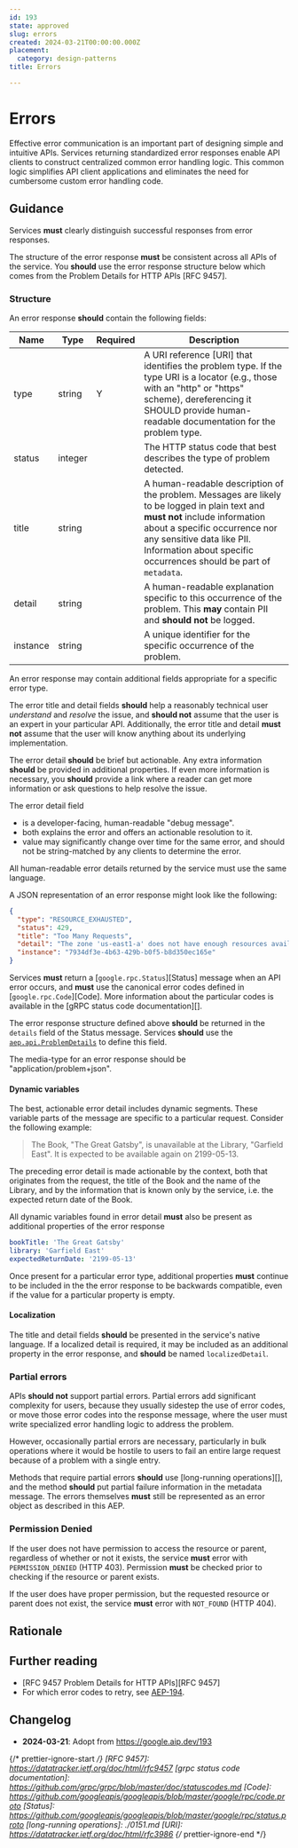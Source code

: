```yaml
---
id: 193
state: approved
slug: errors
created: 2024-03-21T00:00:00.000Z
placement:
  category: design-patterns
title: Errors

--- 
```


# Errors

Effective error communication is an important part of designing simple and
intuitive APIs. Services returning standardized error responses enable API
clients to construct centralized common error handling logic. This common logic
simplifies API client applications and eliminates the need for cumbersome
custom error handling code.

## Guidance

Services **must** clearly distinguish successful responses from error
responses.

The structure of the error response **must** be consistent across all APIs of
the service. You **should** use the error response structure below which comes
from the Problem Details for HTTP APIs [RFC 9457].

### Structure

An error response **should** contain the following fields:

| Name     | Type    | Required | Description                                                                                                                                                                                                                                                        |
| -------- | ------- | -------- | ------------------------------------------------------------------------------------------------------------------------------------------------------------------------------------------------------------------------------------------------------------------ |
| type     | string  | Y        | A URI reference [URI] that identifies the problem type. If the type URI is a locator (e.g., those with an "http" or "https" scheme), dereferencing it SHOULD provide human-readable documentation for the problem type.                                            |
| status   | integer |          | The HTTP status code that best describes the type of problem detected.                                                                                                                                                                                             |
| title    | string  |          | A human-readable description of the problem. Messages are likely to be logged in plain text and **must not** include information about a specific occurrence nor any sensitive data like PII. Information about specific occurrences should be part of `metadata`. |
| detail   | string  |          | A human-readable explanation specific to this occurrence of the problem. This **may** contain PII and **should not** be logged.                                                                                                                                    |
| instance | string  |          | A unique identifier for the specific occurrence of the problem.                                                                                                                                                                                                    |

An error response may contain additional fields appropriate for a specific
error type.

The error title and detail fields **should** help a reasonably technical user
_understand_ and _resolve_ the issue, and **should not** assume that the user
is an expert in your particular API. Additionally, the error title and detail
**must not** assume that the user will know anything about its underlying
implementation.

The error detail **should** be brief but actionable. Any extra information
**should** be provided in additional properties. If even more information is
necessary, you **should** provide a link where a reader can get more
information or ask questions to help resolve the issue.

The error detail field

- is a developer-facing, human-readable "debug message".
- both explains the error and offers an actionable resolution to it.
- value may significantly change over time for the same error, and should not
  be string-matched by any clients to determine the error.

All human-readable error details returned by the service must use the same
language.

A JSON representation of an error response might look like the following:

<a name="sample"></a>

```json
{
  "type": "RESOURCE_EXHAUSTED",
  "status": 429,
  "title": "Too Many Requests",
  "detail": "The zone 'us-east1-a' does not have enough resources available to fulfill the request. Try a different zone, or try again later.",
  "instance": "7934df3e-4b63-429b-b0f5-b8d350ec165e"
}
```


<Tabs>
  <TabItem label="Protocol Buffers">
  
  
  Services **must** return a [`google.rpc.Status`][Status] message when an API
  error occurs, and **must** use the canonical error codes defined in
  [`google.rpc.Code`][Code]. More information about the particular codes is
  available in the [gRPC status code documentation][].
  
  The error response structure defined above **should** be returned in the
  `details` field of the Status message. Services **should** use the
  [`aep.api.ProblemDetails`](https://buf.build/aep/api/docs/main:aep.api#aep.api.ProblemDetails)
  to define this field.
  
  
  </TabItem>
  <TabItem label="OpenAPI 3.0">
  
  
  The media-type for an error response should be "application/problem+json".
  
  
  </TabItem>
</Tabs>
    

#### Dynamic variables

The best, actionable error detail includes dynamic segments. These variable
parts of the message are specific to a particular request. Consider the
following example:

> The Book, "The Great Gatsby", is unavailable at the Library, "Garfield East".
> It is expected to be available again on 2199-05-13.

The preceding error detail is made actionable by the context, both that
originates from the request, the title of the Book and the name of the Library,
and by the information that is known only by the service, i.e. the expected
return date of the Book.

All dynamic variables found in error detail **must** also be present as
additional properties of the error response

```yaml
bookTitle: 'The Great Gatsby'
library: 'Garfield East'
expectedReturnDate: '2199-05-13'
```

Once present for a particular error type, additional properties **must**
continue to be included in the the error response to be backwards compatible,
even if the value for a particular property is empty.

#### Localization

The title and detail fields **should** be presented in the service's native
language. If a localized detail is required, it may be included as an
additional property in the error response, and **should** be named
`localizedDetail`.

### Partial errors

APIs **should not** support partial errors. Partial errors add significant
complexity for users, because they usually sidestep the use of error codes, or
move those error codes into the response message, where the user must write
specialized error handling logic to address the problem.

However, occasionally partial errors are necessary, particularly in bulk
operations where it would be hostile to users to fail an entire large request
because of a problem with a single entry.

Methods that require partial errors **should** use [long-running operations][],
and the method **should** put partial failure information in the metadata
message. The errors themselves **must** still be represented as an error object
as described in this AEP.

### Permission Denied

If the user does not have permission to access the resource or parent,
regardless of whether or not it exists, the service **must** error with
`PERMISSION_DENIED` (HTTP 403). Permission **must** be checked prior to
checking if the resource or parent exists.

If the user does have proper permission, but the requested resource or parent
does not exist, the service **must** error with `NOT_FOUND` (HTTP 404).

## Rationale

## Further reading

- [RFC 9457 Problem Details for HTTP APIs][RFC 9457]
- For which error codes to retry, see [AEP-194](https://aep.dev/194).

## Changelog

- **2024-03-21**: Adopt from https://google.aip.dev/193

{/* prettier-ignore-start  */}
[RFC 9457]: https://datatracker.ietf.org/doc/html/rfc9457
[grpc status code documentation]: https://github.com/grpc/grpc/blob/master/doc/statuscodes.md
[Code]: https://github.com/googleapis/googleapis/blob/master/google/rpc/code.proto
[Status]: https://github.com/googleapis/googleapis/blob/master/google/rpc/status.proto
[long-running operations]: ./0151.md
[URI]: https://datatracker.ietf.org/doc/html/rfc3986
{/* prettier-ignore-end  */}
